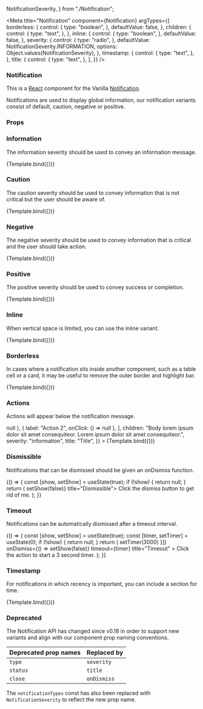
  NotificationSeverity,
} from "./Notification";

<Meta
  title="Notification"
  component={Notification}
  argTypes={{
    borderless: {
      control: {
        type: "boolean",
      },
      defaultValue: false,
    },
    children: {
      control: {
        type: "text",
      },
    },
    inline: {
      control: {
        type: "boolean",
      },
      defaultValue: false,
    },
    severity: {
      control: {
        type: "radio",
      },
      defaultValue: NotificationSeverity.INFORMATION,
      options: Object.values(NotificationSeverity),
    },
    timestamp: {
      control: {
        type: "text",
      },
    },
    title: {
      control: {
        type: "text",
      },
    },
  }}
/>


### Notification

This is a [React](https://reactjs.org/) component for the Vanilla [Notification](https://docs.vanillaframework.io/patterns/notification/).

Notifications are used to display global information, our notification variants consist of default, caution, negative or positive.

### Props

<ArgsTable of={Notification} />

### Information

The information severity should be used to convey an information message.

<Canvas>
  <Story
    name="Information"
    args={{
      children: "Anyone with access can view your invited users.",
      severity: "information",
      title: "Permissions changed",
    }}
  >
    {Template.bind({})}
  </Story>
</Canvas>

### Caution

The caution severity should be used to convey information that is not critical but the user should be aware of.

<Canvas>
  <Story
    name="Caution"
    args={{
      children:
        "Custom storage configuration is only supported on Ubuntu, CentOS and RHEL.",
      severity: "caution",
      title: "Blocked",
    }}
  >
    {Template.bind({})}
  </Story>
</Canvas>

### Negative

The negative severity should be used to convey information that is critical and the user should take action.

<Canvas>
  <Story
    name="Negative"
    args={{
      children: "Node must be connected to a network.",
      severity: "negative",
      title: "Error",
    }}
  >
    {Template.bind({})}
  </Story>
</Canvas>

### Positive

The positive severity should be used to convey success or completion.

<Canvas>
  <Story
    name="Positive"
    args={{
      children: "Code successfully reformatted.",
      severity: "positive",
      title: "Success",
    }}
  >
    {Template.bind({})}
  </Story>
</Canvas>

### Inline

When vertical space is limited, you can use the inline variant.

<Canvas>
  <Story
    name="Inline"
    args={{
      children: "Not enough space.",
      inline: true,
      severity: "negative",
      title: "Error:",
    }}
  >
    {Template.bind({})}
  </Story>
</Canvas>

### Borderless

In cases where a notification sits inside another component, such as a table cell or a card, it may be useful to remove the outer border and highlight bar.

<Canvas>
  <Story
    name="Borderless"
    args={{
      borderless: true,
      children: "Only 8GB storage remaining.",
      severity: "caution",
      title: "Warning",
    }}
  >
    {Template.bind({})}
  </Story>
</Canvas>

### Actions

Actions will appear below the notification message.

<Canvas>
  <Story
    name="Actions"
    args={{
      actions: [
        { label: "Action 1", onClick: () => null },
        { label: "Action 2", onClick: () => null },
      ],
      children:
        "Body lorem ipsum dolor sit amet consequiteor. Lorem ipsum dolor sit amet consequiteor.",
      severity: "information",
      title: "Title",
    }}
  >
    {Template.bind({})}
  </Story>
</Canvas>

### Dismissible

Notifications that can be dismissed should be given an onDismiss function.

<Canvas>
  <Story name="Dismissible">
    {() => {
      const [show, setShow] = useState(true);
      if (!show) {
        return null;
      }
      return (
        <Notification onDismiss={() => setShow(false)} title="Dismissible">
          Click the dismiss button to get rid of me.
        </Notification>
      );
    }}
  </Story>
</Canvas>

### Timeout

Notifications can be automatically dismissed after a timeout interval.

<Canvas>
  <Story name="Timeout">
    {() => {
      const [show, setShow] = useState(true);
      const [timer, setTimer] = useState(0);
      if (!show) {
        return null;
      }
      return (
        <Notification
          actions={[{ label: "Start timer", onClick: () => setTimer(3000) }]}
          onDismiss={() => setShow(false)}
          timeout={timer}
          title="Timeout"
        >
          Click the action to start a 3 second timer.
        </Notification>
      );
    }}
  </Story>
</Canvas>

### Timestamp

For notifications in which recency is important, you can include a section for time.

<Canvas>
  <Story
    name="Timestamp"
    args={{
      children:
        "Body lorem ipsum dolor sit amet consequiteor. Lorem ipsum dolor sit amet consequiteor.",
      severity: "information",
      timestamp: "1h ago",
      title: "Title",
    }}
  >
    {Template.bind({})}
  </Story>
</Canvas>

### Deprecated

The Notification API has changed since v0.18 in order to support new variants
and align with our component prop naming conventions.

| Deprecated prop names    | Replaced by            |
| ------------------------ | -----------------------|
| `type`                   | `severity`             |
| `status`                 | `title`                |
| `close`                  | `onDismiss`            |

The `notificationTypes` const has also been replaced with `NotificationSeverity`
to reflect the new prop name.